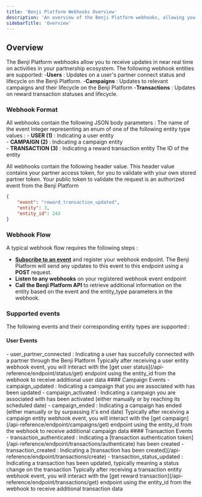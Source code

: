 ```yaml
---
title: 'Benji Platform Webhooks Overview'
description: 'An overview of the Benji Platform webhooks, allowing you to receive real time updates on users, campaigns and reward transactions.'
sidebarTitle: 'Overview'
---
```


## Overview

The Benji Platform webhooks allow you to receive updates in near real time on activities in your partnership ecosystem. The following webhook entities are supported:
-**Users** : Updates on a user's partner connect status and lifecycle on the Benji Platform.
-**Campaigns** : Updates to relevant campaigns and their lifecycle on the Benji Platform
-**Transactions** : Updates on reward transaction statuses and lifecycle.

### Webhook Format

All webhooks contain the following JSON body parameters : 
<ParamField body="event" type="string" required>The name of the event</ParamField>
<ParamField body="entity_type" type="integer">
    Integer representing an enum of one of the following entity type values : 
        <Expandable title="possible entity type values" type="enum">
            - **USER (1)** : Indicating a user entity <br/>
            - **CAMPAIGN (2)** : Indicating a campaign entity  <br/>
            - **TRANSACTION (3)** : Indicating a reward transaction entity
        </Expandable>
</ParamField>
<ParamField body="entity_id" type="integer">The ID of the entity</ParamField>

All webhooks contain the following header value. This header value contains your partner access token, for you to validate with your own stored partner token.
<ParamField header="x-api-key" type="string">Your public token to validate the request is an authorized event from the Benji Platform</ParamField>
```json 
{
    "event": "reward_transaction_updated",
    "entity": 3,
    "entity_id": 243
}
```
### Webhook Flow
A typical webhook flow requires the following steps :
- **[Subscribe to an event](/api-reference/webhooks/subscribe)** and register your webhook endpoint. The Benji Platform will send any updates to this event to this endpoint using a **POST** request.
- **Listen to any webhooks** on your registered webhook event endpoint
- **Call the Benji Platform API** to retrieve additional information on the entity based on the event and the entity_type parameters in the webhook.

### Supported events
The following events and their corresponding entity types are supported :
#### User Events
<Expandable title="User Events">
    - user_partner_connected : Indicating a user has succefully connected with a partner through the Benji Platform
</Expandable>
<Tip>Typically after receiving a user entity webhook event, you will interact with the [get user status](/api-reference/endpoint/status/get) endpoint using the entity_id from the webhook to receive additional user data</Tip>
#### Campaign Events
<Expandable title="Campaign Events">
    - campaign_updated : Indicating a campaign that you are associated with has been updated
    - campaign_activated : Indicating a campaign you are associated with has been activated (either manually or by reaching its scheduled date)
    - campaign_ended : Indicating a campaign has ended (either manually or by surpassing it's end date)
</Expandable>
<Tip>Typically after receiving a campaign entity webhook event, you will interact with the [get campaign](/api-reference/endpoint/campaigns/get) endpoint using the entity_id from the webhook to receive additional campaign data</Tip>
#### Transaction Events
<Expandable title="Transaction Events">
    - transaction_authenticated : Indicating a [transaction authentication token](/api-reference/endpoint/transactions/authenticate) has been created
    - transaction_created : Indicating a [transaction has been created](/api-reference/endpoint/transactions/create)
    - transaction_status_updated : Indicating a transaction has been updated, typically meaning a status change on the transaction
</Expandable>
<Tip>Typically after receiving a transaction entity webhook event, you will interact with the [get reward transaction](/api-reference/endpoint/transactions/get) endpoint using the entity_id from the webhook to receive additional transaction data</Tip>



